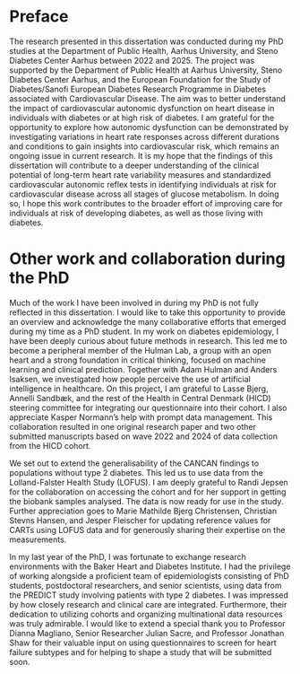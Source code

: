# Preface {#sec-preface .unnumbered}

The research presented in this dissertation was conducted during my PhD studies at the Department of Public Health, Aarhus University, and Steno Diabetes Center Aarhus between 2022 and 2025. The project was supported by the Department of Public Health at Aarhus University, Steno Diabetes Center Aarhus, and the European Foundation for the Study of Diabetes/Sanofi European Diabetes Research Programme in Diabetes associated with Cardiovascular Disease. The aim was to better understand the impact of cardiovascular autonomic dysfunction on heart disease in individuals with diabetes or at high risk of diabetes. I am grateful for the opportunity to explore how autonomic dysfunction can be demonstrated by investigating variations in heart rate responses across different durations and conditions to gain insights into cardiovascular risk, which remains an ongoing issue in current research. It is my hope that the findings of this dissertation will contribute to a deeper understanding of the clinical potential of long-term heart rate variability measures and standardized cardiovascular autonomic reflex tests in identifying individuals at risk for cardiovascular disease across all stages of glucose metabolism. In doing so, I hope this work contributes to the broader effort of improving care for individuals at risk of developing diabetes, as well as those living with diabetes.

\newpage

# Other work and collaboration during the PhD {#sec-preface .unnumbered}

Much of the work I have been involved in during my PhD is not fully reflected in this dissertation. I would like to take this opportunity to provide an overview and acknowledge the many collaborative efforts that emerged during my time as a PhD student.
In my work on diabetes epidemiology, I have been deeply curious about future methods in research. This led me to become a peripheral member of the Hulman Lab, a group with an open heart and a strong foundation in critical thinking, focused on machine learning and clinical prediction. Together with Adam Hulman and Anders Isaksen, we investigated how people perceive the use of artificial intelligence in healthcare. On this project, I am grateful to Lasse Bjerg, Annelli Sandbæk, and the rest of the Health in Central Denmark (HICD) steering committee for integrating our questionnaire into their cohort. I also appreciate Kasper Normann’s help with prompt data management. This collaboration resulted in one original research paper and two other submitted manuscripts based on wave 2022 and 2024 of data collection from the HICD cohort.

We set out to extend the generalisability of the CANCAN findings to populations without type 2 diabetes. This led us to use data from the Lolland-Falster Health Study (LOFUS). I am deeply grateful to Randi Jepsen for the collaboration on accessing the cohort and for her support in getting the biobank samples analysed. The data is now ready for use in the study. Further appreciation goes to Marie Mathilde Bjerg Christensen, Christian Stevns Hansen, and Jesper Fleischer for updating reference values for CARTs using LOFUS data and for generously sharing their expertise on the measurements.

In my last year of the PhD, I was fortunate to exchange research environments with the Baker Heart and Diabetes Institute. I had the privilege of working alongside a proficient team of epidemiologists consisting of PhD students, postdoctoral researchers, and senior scientists, using data from the PREDICT study involving patients with type 2 diabetes. I was impressed by how closely research and clinical care are integrated. Furthermore, their dedication to utilizing cohorts and organizing multinational data resources was truly admirable. I would like to extend a special thank you to Professor Dianna Magliano, Senior Researcher Julian Sacre, and Professor Jonathan Shaw for their valuable input on using questionnaires to screen for heart failure subtypes and for helping to shape a study that will be submitted soon.
